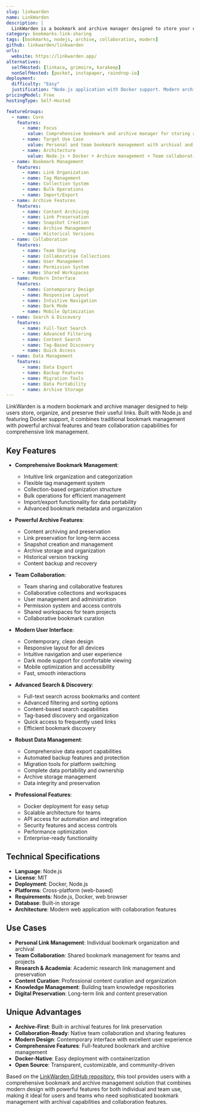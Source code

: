 ```yaml
---
slug: linkwarden
name: LinkWarden
description: |
  LinkWarden is a bookmark and archive manager designed to store your useful links. Built with Node.js and Docker support, it provides comprehensive bookmark management with archival features, team collaboration, and modern interface for organizing and preserving web content.
category: bookmarks-link-sharing
tags: [bookmarks, nodejs, archive, collaboration, modern]
github: linkwarden/linkwarden
urls:
  website: https://linkwarden.app/
alternatives:
  selfHosted: [linkace, grimoire, karakeep]
  nonSelfHosted: [pocket, instapaper, raindrop-io]
deployment:
  difficulty: "Easy"
  justification: "Node.js application with Docker support. Modern architecture with comprehensive bookmark and archive management features for easy deployment."
pricingModel: Free
hostingType: Self-Hosted

featureGroups:
  - name: Core
    features:
      - name: Focus
        value: Comprehensive bookmark and archive manager for storing and organizing useful links
      - name: Target Use Case
        value: Personal and team bookmark management with archival and collaboration features
      - name: Architecture
        value: Node.js + Docker + Archive management + Team collaboration + Modern interface
  - name: Bookmark Management
    features:
      - name: Link Organization
      - name: Tag Management
      - name: Collection System
      - name: Bulk Operations
      - name: Import/Export
  - name: Archive Features
    features:
      - name: Content Archiving
      - name: Link Preservation
      - name: Snapshot Creation
      - name: Archive Management
      - name: Historical Versions
  - name: Collaboration
    features:
      - name: Team Sharing
      - name: Collaborative Collections
      - name: User Management
      - name: Permission System
      - name: Shared Workspaces
  - name: Modern Interface
    features:
      - name: Contemporary Design
      - name: Responsive Layout
      - name: Intuitive Navigation
      - name: Dark Mode
      - name: Mobile Optimization
  - name: Search & Discovery
    features:
      - name: Full-Text Search
      - name: Advanced Filtering
      - name: Content Search
      - name: Tag-Based Discovery
      - name: Quick Access
  - name: Data Management
    features:
      - name: Data Export
      - name: Backup Features
      - name: Migration Tools
      - name: Data Portability
      - name: Archive Storage
---
```


LinkWarden is a modern bookmark and archive manager designed to help users store, organize, and preserve their useful links. Built with Node.js and featuring Docker support, it combines traditional bookmark management with powerful archival features and team collaboration capabilities for comprehensive link management.

## Key Features

- **Comprehensive Bookmark Management**:

  - Intuitive link organization and categorization
  - Flexible tag management system
  - Collection-based organization structure
  - Bulk operations for efficient management
  - Import/export functionality for data portability
  - Advanced bookmark metadata and organization

- **Powerful Archive Features**:

  - Content archiving and preservation
  - Link preservation for long-term access
  - Snapshot creation and management
  - Archive storage and organization
  - Historical version tracking
  - Content backup and recovery

- **Team Collaboration**:

  - Team sharing and collaborative features
  - Collaborative collections and workspaces
  - User management and administration
  - Permission system and access controls
  - Shared workspaces for team projects
  - Collaborative bookmark curation

- **Modern User Interface**:

  - Contemporary, clean design
  - Responsive layout for all devices
  - Intuitive navigation and user experience
  - Dark mode support for comfortable viewing
  - Mobile optimization and accessibility
  - Fast, smooth interactions

- **Advanced Search & Discovery**:

  - Full-text search across bookmarks and content
  - Advanced filtering and sorting options
  - Content-based search capabilities
  - Tag-based discovery and organization
  - Quick access to frequently used links
  - Efficient bookmark discovery

- **Robust Data Management**:

  - Comprehensive data export capabilities
  - Automated backup features and protection
  - Migration tools for platform switching
  - Complete data portability and ownership
  - Archive storage management
  - Data integrity and preservation

- **Professional Features**:
  - Docker deployment for easy setup
  - Scalable architecture for teams
  - API access for automation and integration
  - Security features and access controls
  - Performance optimization
  - Enterprise-ready functionality

## Technical Specifications

- **Language**: Node.js
- **License**: MIT
- **Deployment**: Docker, Node.js
- **Platforms**: Cross-platform (web-based)
- **Requirements**: Node.js, Docker, web browser
- **Database**: Built-in storage
- **Architecture**: Modern web application with collaboration features

## Use Cases

- **Personal Link Management**: Individual bookmark organization and archival
- **Team Collaboration**: Shared bookmark management for teams and projects
- **Research & Academia**: Academic research link management and preservation
- **Content Curation**: Professional content curation and organization
- **Knowledge Management**: Building team knowledge repositories
- **Digital Preservation**: Long-term link and content preservation

## Unique Advantages

- **Archive-First**: Built-in archival features for link preservation
- **Collaboration-Ready**: Native team collaboration and sharing features
- **Modern Design**: Contemporary interface with excellent user experience
- **Comprehensive Features**: Full-featured bookmark and archive management
- **Docker-Native**: Easy deployment with containerization
- **Open Source**: Transparent, customizable, and community-driven

Based on the [LinkWarden GitHub repository](https://github.com/linkwarden/linkwarden), this tool provides users with a comprehensive bookmark and archive management solution that combines modern design with powerful features for both individual and team use, making it ideal for users and teams who need sophisticated bookmark management with archival capabilities and collaboration features.
